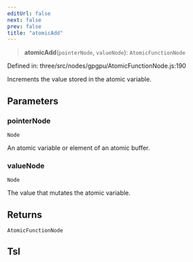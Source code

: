 ```yaml
---
editUrl: false
next: false
prev: false
title: "atomicAdd"
---
```


> **atomicAdd**(`pointerNode`, `valueNode`): `AtomicFunctionNode`

Defined in: three/src/nodes/gpgpu/AtomicFunctionNode.js:190

Increments the value stored in the atomic variable.

## Parameters

### pointerNode

`Node`

An atomic variable or element of an atomic buffer.

### valueNode

`Node`

The value that mutates the atomic variable.

## Returns

`AtomicFunctionNode`

## Tsl
